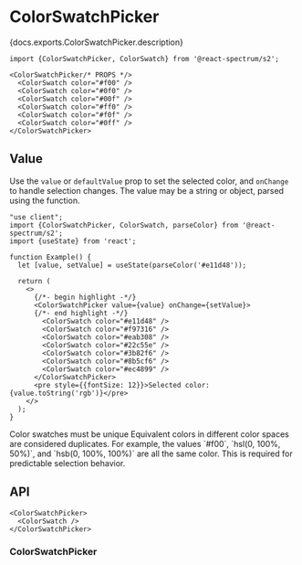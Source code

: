 

# ColorSwatchPicker

<PageDescription>{docs.exports.ColorSwatchPicker.description}</PageDescription>

```tsx render docs={docs.exports.ColorSwatchPicker} links={docs.links} props={['size', 'density', 'rounding']} initialProps={{defaultValue: '#f00'}} type="s2"
import {ColorSwatchPicker, ColorSwatch} from '@react-spectrum/s2';

<ColorSwatchPicker/* PROPS */>
  <ColorSwatch color="#f00" />
  <ColorSwatch color="#0f0" />
  <ColorSwatch color="#00f" />
  <ColorSwatch color="#ff0" />
  <ColorSwatch color="#f0f" />
  <ColorSwatch color="#0ff" />
</ColorSwatchPicker>
```

## Value

Use the `value` or `defaultValue` prop to set the selected color, and `onChange` to handle selection changes.  The value may be a string or <TypeLink type={docs.exports.Color} links={docs.links} /> object, parsed using the <TypeLink type={docs.exports.parseColor} links={docs.links} /> function.

```tsx render
"use client";
import {ColorSwatchPicker, ColorSwatch, parseColor} from '@react-spectrum/s2';
import {useState} from 'react';

function Example() {
  let [value, setValue] = useState(parseColor('#e11d48'));

  return (
    <>
      {/*- begin highlight -*/}
      <ColorSwatchPicker value={value} onChange={setValue}>
      {/*- end highlight -*/}
        <ColorSwatch color="#e11d48" />
        <ColorSwatch color="#f97316" />
        <ColorSwatch color="#eab308" />
        <ColorSwatch color="#22c55e" />
        <ColorSwatch color="#3b82f6" />
        <ColorSwatch color="#8b5cf6" />
        <ColorSwatch color="#ec4899" />
      </ColorSwatchPicker>
      <pre style={{fontSize: 12}}>Selected color: {value.toString('rgb')}</pre>
    </>
  );
}
```

<InlineAlert variant="notice">
  <Heading>Color swatches must be unique</Heading>
  <Content>Equivalent colors in different color spaces are considered duplicates. For example, the values `#f00`, `hsl(0, 100%, 50%)`, and `hsb(0, 100%, 100%)` are all the same color. This is required for predictable selection behavior.</Content>
</InlineAlert>

## API

```tsx links={{ColorSwatchPicker: '#colorswatchpicker', ColorSwatch: 'ColorSwatch.html'}}
<ColorSwatchPicker>
  <ColorSwatch />
</ColorSwatchPicker>
```

### ColorSwatchPicker

<PropTable component={docs.exports.ColorSwatchPicker} links={docs.links} />
